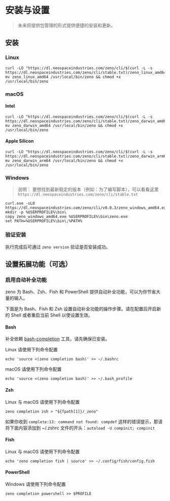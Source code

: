 # 安装与设置

> 未来将提供包管理的形式提供便捷的安装和更新。

## 安装

### Linux

```
curl -LO "https://dl.neospaceindustries.com/zeno/cli/$(curl -L -s https://dl.neospaceindustries.com/zeno/cli/stable.txt)/zeno_linux_amd64"
mv zeno_linux_amd64 /usr/local/bin/zeno && chmod +x /usr/local/bin/zeno
```

### macOS

#### Intel

```
curl -LO "https://dl.neospaceindustries.com/zeno/cli/$(curl -L -s https://dl.neospaceindustries.com/zeno/cli/stable.txt)/zeno_darwin_amd64"
mv zeno_darwin_amd64 /usr/local/bin/zeno && chmod +x /usr/local/bin/zeno
```

#### Apple Silicon

```
curl -LO "https://dl.neospaceindustries.com/zeno/cli/$(curl -L -s https://dl.neospaceindustries.com/zeno/cli/stable.txt)/zeno_darwin_arm64"
mv zeno_darwin_arm64 /usr/local/bin/zeno && chmod +x /usr/local/bin/zeno
```

### Windows

> 说明： 要想找到最新稳定的版本（例如：为了编写脚本），可以看看这里 `https://dl.neospaceindustries.com/zeno/cli/stable.txt`

```
curl.exe -sLO https://dl.neospaceindustries.com/zeno/cli/v0.0.3/zeno_windows_amd64.exe
mkdir -p %USERPROFILE%\bin\
copy zeno_windows_amd64.exe %USERPROFILE%\bin\zeno.exe
set PATH=%USERPROFILE%\bin\;%PATH%
```

### 验证安装

执行完成后可通过 `zeno version` 验证是否安装成功。

## 设置拓展功能（可选）

### 启用自动补全功能

zeno 为 Bash、Zsh、Fish 和 PowerShell 提供自动补全功能，可以为你节省大量的输入。

下面是为 Bash、Fish 和 Zsh 设置自动补全功能的操作步骤。请在配置后开启新的 Shell 或者重启当前 Shell 以使设置生效。

#### Bash

补全依赖 [bash-completion](https://github.com/scop/bash-completion) 工具，请先确保已安装。

Linux 请使用下列命令配置
```
echo 'source <(zeno completion bash)' >> ~/.bashrc
```

macOS 请使用下列命令配置
```
echo 'source <(zeno completion bash)' >> ~/.bash_profile
```

#### Zsh

Linux 与 macOS 请使用下列命令配置

```
zeno completion zsh > "${fpath[1]}/_zeno"
```

如果你收到 `complete:13: command not found: compdef` 这样的错误提示，那请将下面内容添加到 ~/.zshrc 文件的开头：`autoload -U compinit; compinit`

#### Fish

Linux 与 macOS 请使用下列命令配置

```
echo 'zeno completion fish | source' >> ~/.config/fish/config.fish
```

#### PowerShell


Windows 请使用下列命令配置

```
zeno completion powershell >> $PROFILE
```